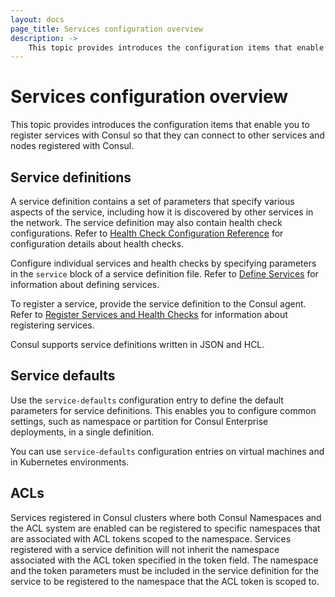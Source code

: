 ```yaml
---
layout: docs
page_title: Services configuration overview
description: ->
    This topic provides introduces the configuration items that enable you to register services with Consul so that they can connect to other services and nodes registered with Consul. 
---
```


# Services configuration overview

This topic provides introduces the configuration items that enable you to register services with Consul so that they can connect to other services and nodes registered with Consul.

## Service definitions

A service definition contains a set of parameters that specify various aspects of the service, including how it is discovered by other services in the network. The service definition may also contain health check configurations. Refer to [Health Check Configuration Reference](/consul/docs/services/configuration/checks-configuration-reference) for configuration details about health checks. 

Configure individual services and health checks by specifying parameters in the `service` block of a service definition file. Refer to [Define Services](/consul/docs/services/usage/define-services) for information about defining services. 

To register a service, provide the service definition to the Consul agent. Refer to [Register Services and Health Checks](/consul/docs/services/usage/register-services-checks) for information about registering services. 

Consul supports service definitions written in JSON and HCL.

## Service defaults

Use the `service-defaults` configuration entry to define the default parameters for service definitions. This enables you to configure common settings, such as namespace or partition for Consul Enterprise deployments, in a single definition.

You can use `service-defaults` configuration entries on virtual machines and in Kubernetes environments.  

## ACLs

Services registered in Consul clusters where both Consul Namespaces and the ACL system are enabled can be registered to specific namespaces that are associated with ACL tokens scoped to the namespace. Services registered with a service definition will not inherit the namespace associated with the ACL token specified in the token field. The namespace and the token parameters must be included in the service definition for the service to be registered to the namespace that the ACL token is scoped to.